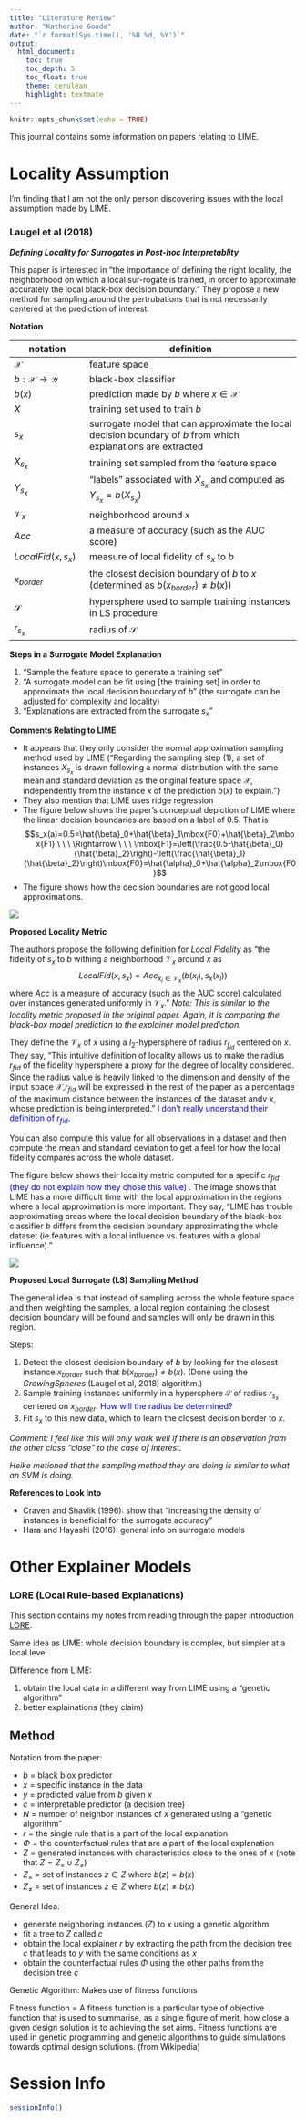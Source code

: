 ```yaml
---
title: "Literature Review"
author: "Katherine Goode"
date: "`r format(Sys.time(), '%B %d, %Y')`"
output:
  html_document:
    toc: true
    toc_depth: 5
    toc_float: true
    theme: cerulean
    highlight: textmate
---
```


```r
knitr::opts_chunk$set(echo = TRUE)
```

This journal contains some information on papers relating to LIME.

# Locality Assumption

I'm finding that I am not the only person discovering issues with the local assumption made by LIME.

### Laugel et al (2018)

***Defining Locality for Surrogates in Post-hoc Interpretablity***

This paper is interested in "the importance of defining the right locality, the neighborhood on which a local sur-rogate is trained, in order to approximate accurately the local black-box decision boundary." They propose a new method for sampling around the pertrubations that is not necessarily centered at the prediction of interest.

**Notation** 

| notation | definition | 
| -------- | ---------------------- |
| $\mathcal{X}$ | feature space |
| $b:\mathcal{X}\rightarrow\mathcal{Y}$ | black-box classifier | 
| $b(x)$ | prediction made by $b$ where $x\in\mathcal{X}$ | 
| $X$ | training set used to train $b$ |
| $s_x$ | surrogate model that can approximate the local decision boundary of $b$ from which explanations are extracted | 
| $X_{s_x}$ | training set sampled from the feature space | 
| $Y_{s_x}$ | "labels" associated with $X_{s_x}$ and computed as $Y_{s_x}=b(X_{s_x})$ | 
| $\mathcal{V}_x$ | neighborhood around $x$ | 
| $Acc$ | a measure of accuracy (such as the AUC score) |
| $LocalFid(x, s_x)$ | measure of local fidelity of $s_x$ to $b$ | | $r_{fid}$ | radius of the fidelity hypersphere used when determining the neighborhood $\mathcal{V}_x$ |
| $x_{border}$ | the closest decision boundary of $b$ to $x$ (determined as $b(x_{border})\not=b(x)$) |
| $\mathcal{S}$ | hypersphere used to sample training instances in LS procedure | 
| $r_{s_x}$ | radius of $\mathcal{S}$ |

**Steps in a Surrogate Model Explanation**

1. "Sample the feature space to generate a training set"
2. "A surrogate model can be fit using [the training set] in order to approximate the local decision boundary of $b$" (the surrogate can be adjusted for complexity and locality)
3. "Explanations are extracted from the surrogate $s_x$"

**Comments Relating to LIME**

- It appears that they only consider the normal approximation sampling method used by LIME ("Regarding the sampling step (1), a set of instances $X_{s_x}$ is drawn following a normal distribution with the same mean and standard  deviation  as  the  original  feature  space $\mathcal{X}$, independently from the instance $x$ of the prediction $b(x)$ to explain.")
- They also mention that LIME uses ridge regression
- The figure below shows the paper's conceptual depiction of LIME where the linear decision boundaries are based on a label of 0.5. That is
  $$s_x(a)=0.5=\hat{\beta}_0+\hat{\beta}_1\mbox{F0}+\hat{\beta}_2\mbox{F1} \ \ \ \Rightarrow \ \ \  \mbox{F1}=\left(\frac{0.5-\hat{\beta}_0}{\hat{\beta}_2}\right)-\left(\frac{\hat{\beta}_1}{\hat{\beta}_2}\right)\mbox{F0}=\hat{\alpha}_0+\hat{\alpha}_2\mbox{F0}$$
- The figure shows how the decision boundaries are not good local approximations.

![](../../figures/laugel-lime-concept.png)

**Proposed Locality Metric**

The authors propose the following definition for *Local Fidelity* as "the fidelity of $s_x$ to $b$ withing a neighborhood $\mathcal{V}_x$ around $x$ as
  $$LocalFid(x,s_x)=Acc_{x_i\in\mathcal{V}_x}(b(x_i), s_x(x_i))$$
where $Acc$ is a measure of accuracy (such as the AUC score) calculated over instances generated uniformly in $\mathcal{V}_x$." 
*Note: This is similar to the locality metric proposed in the original paper. Again, it is comparing the black-box model prediction to the explainer model prediction.*

They define the $\mathcal{V}_x$ of $x$ using a $l_2$-hypersphere of radius $r_{f_{id}}$ centered on $x$. They say, "This intuitive definition of locality allows us to make the radius $r_{fid}$ of the fidelity hypersphere a proxy for the degree of locality considered. Since the radius value is heavily linked to the dimension and density of the input space $\mathcal{X}$,$r_{fid}$ will be expressed in the rest of the paper as a percentage of the maximum distance between the instances of the dataset andv $x$, whose prediction is being interpreted." <span style="color:blue"> I don't really understand their definition of $r_{fid}$. </span>

You can also compute this value for all observations in a dataset and then compute the mean and standard deviation to get a feel for how the local fidelity compares across the whole dataset.

The figure below shows their locality metric computed for a specific $r_{fid}$ <span style="color:blue"> (they do not explain how they chose this value) </span>. The image shows that LIME has a more difficult time with the local approximation in the regions where a local approximation is more important. They say, "LIME has trouble approximating areas where the local decision boundary of the black-box classifier $b$ differs from the decision boundary approximating the whole dataset (ie.features with a local influence vs. features with a global influence)."

![](../../figures/laugel-locality-metric.png)

**Proposed Local Surrogate (LS) Sampling Method**

The general idea is that instead of sampling across the whole feature space and then weighting the samples, a local region containing the closest decision boundary will be found and samples will only be drawn in this region.

Steps:

1. Detect the closest decision boundary of $b$ by looking for the closest instance $x_{border}$ such that $b(x_{border})\not=b(x)$. (Done using the *GrowingSpheres* (Laugel et al, 2018) algorithm.)
2. Sample training instances uniformly in a hypersphere $\mathcal{S}$ of radius $r_{s_x}$ centered on $x_{border}$. <span style="color:blue"> How will the radius be determined? </span>
3. Fit $s_x$ to this new data, which to learn the closest decision border to $x$.

*Comment: I feel like this will only work well if there is an observation from the other class "close" to the case of interest.*

*Heike metioned that the sampling method they are doing is similar to what an SVM is doing.*

**References to Look Into**

- Craven and Shavlik (1996): show that "increasing the density of instances is beneficial for the surrogate accuracy"
- Hara and Hayashi (2016): general info on surrogate models

# Other Explainer Models

### LORE (LOcal Rule-based Explanations)

This section contains my notes from reading through the paper introduction [LORE](https://arxiv.org/pdf/1805.10820.pdf). 

Same idea as LIME: whole decision boundary is complex, but simpler at a local level

Difference from LIME:

(1) obtain the local data in a different way from LIME using a "genetic algorithm"
(2) better explainations (they claim)

## Method

Notation from the paper: 

- $b$ = black blox predictor
- $x$ = specific instance in the data
- $y$ = predicted value from $b$ given $x$
- $c$ = interpretable predictor (a decision tree)
- $N$ = number of neighbor instances of $x$ generated using a "genetic algorithm"
- $r$ = the single rule that is a part of the local explanation
- $\Phi$ = the counterfactual rules that are a part of the local explanation
- $Z$ = generated instances with characteristics close to the ones of $x$ (note that $Z=Z_{=}\cup Z_{\not=}$)
- $Z_=$ = set of instances $z\in Z$ where $b(z)=b(x)$ 
- $Z_{\not=}$ =  set of instances $z\in Z$ where $b(z)\not=b(x)$ 

General Idea:

- generate neighboring instances ($Z$) to $x$ using a genetic algorithm
- fit a tree to $Z$ called $c$
- obtain the local explainer $r$ by extracting the path from the decision tree $c$ that leads to $y$ with the same conditions as $x$
- obtain the counterfactual rules $\Phi$ using the other paths from the decision tree $c$

Genetic Algorithm: Makes use of fitness functions

Fitness function = A fitness function is a particular type of objective function that is used to summarise, as a single figure of merit, how close a given design solution is to achieving the set aims. Fitness functions are used in genetic programming and genetic algorithms to guide simulations towards optimal design solutions. (from Wikipedia)

# Session Info

```r
sessionInfo()
```
